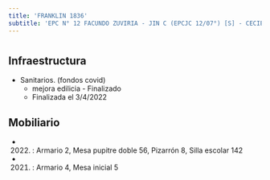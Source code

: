 ```yaml
---
title: 'FRANKLIN 1836'
subtitle: 'EPC N° 12 FACUNDO ZUVIRIA - JIN C (EPCJC 12/07°) [S] - CECIE N° 07'
---
```


#
## Infraestructura

* Sanitarios. (fondos covid) 
    + mejora edilicia - Finalizado 
    + Finalizada el 3/4/2022 






## Mobiliario

*  (2022) : Armario 2, Mesa pupitre doble 56, Pizarrón 8, Silla escolar 142 

*  (2021) : Armario 4, Mesa inicial 5 



